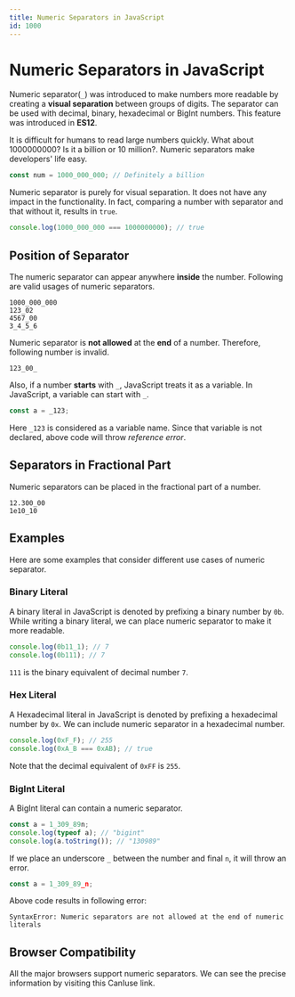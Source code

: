 ```yaml
---
title: Numeric Separators in JavaScript
id: 1000
---
```



<Layout>
<SEO title="Numeric Separators in JavaScript" />
<JSLayout>

# Numeric Separators in JavaScript <Version number="12" />

Numeric separator(`_`) was introduced to make numbers more readable by creating a **visual separation** between groups of digits. The separator can be used with decimal, binary, hexadecimal or BigInt numbers. This feature was introduced in **ES12**.

It is difficult for humans to read large numbers quickly. What about 1000000000? Is it a billion or 10 million?. Numeric separators make developers' life easy.

```javascript
const num = 1000_000_000; // Definitely a billion
```

Numeric separator is purely for visual separation. It does not have any impact in the functionality. In fact, comparing a number with separator and that without it, results in `true`.

```javascript
console.log(1000_000_000 === 1000000000); // true
```

## Position of Separator

The numeric separator can appear anywhere **inside** the number. Following are valid usages of numeric separators.

```
1000_000_000
123_02
4567_00
3_4_5_6
```

Numeric separator is **not allowed** at the **end** of a number. Therefore, following number is invalid.

```
123_00_
```

Also, if a number **starts** with `_`, JavaScript treats it as a variable. In JavaScript, a variable can start with `_`.

```javascript
const a = _123;
```

Here `_123` is considered as a variable name. Since that variable is not declared, above code will throw *reference error*.

## Separators in Fractional Part

Numeric separators can be placed in the fractional part of a number.

```
12.300_00
1e10_10
```

## Examples

Here are some examples that consider different use cases of numeric separator.

### Binary Literal

A binary literal in JavaScript is denoted by prefixing a binary number by `0b`. While writing a binary literal, we can place numeric separator to make it more readable.

```javascript
console.log(0b11_1); // 7
console.log(0b111); // 7
```

`111` is the binary equivalent of decimal number `7`.

### Hex Literal

A Hexadecimal literal in JavaScript is denoted by prefixing a hexadecimal number by `0x`. We can include numeric separator in a hexadecimal number.

```javascript
console.log(0xF_F); // 255
console.log(0xA_B === 0xAB); // true
```

Note that the decimal equivalent of `0xFF` is `255`.

### BigInt Literal

A BigInt literal can contain a numeric separator.

```javascript
const a = 1_309_89n;
console.log(typeof a); // "bigint"
console.log(a.toString()); // "130989"
```

If we place an underscore `_` between the number and final `n`, it will throw an error.

```javascript
const a = 1_309_89_n;
```

Above code results in following error:
```
SyntaxError: Numeric separators are not allowed at the end of numeric literals
```

## Browser Compatibility

All the major browsers support numeric separators. We can see the precise information by visiting this <Olink link="https://caniuse.com/mdn-javascript_grammar_numeric_separators">CanIuse</Olink> link.

</JSLayout>
</Layout>
